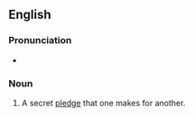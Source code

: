 ==English==

===Pronunciation===
* {{audio|en-au-bird in the bosom.ogg|Audio (AU)|lang=en}}

===Noun===
{{head|en|noun|head=a [[bird]] in the [[bosom]]}}

# {{lb|en|idiomatic|UK|dated}} A secret [[pledge]] that one makes for another.
